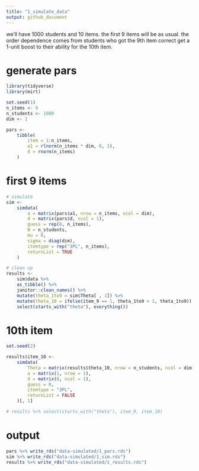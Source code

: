 ```yaml
---
title: "1_simulate_data"
output: github_document
---
```


we'll have 1000 students and 10 items. the first 9 items will be as usual. the order dependence comes from students who got the 9th item correct get a 1-unit boost to their ability for the 10th item. 

# generate pars

```r
library(tidyverse)
library(mirt)

set.seed(1)
n_items <- 9
n_students <- 1000
dim <- 1

pars <-
    tibble(
        item = 1:n_items,
        a1 = rlnorm(n_items * dim, 0, 1),
        d = rnorm(n_items)
    ) 
```

# first 9 items

```r
# simulate
sim <- 
    simdata(
        a = matrix(pars$a1, nrow = n_items, ncol = dim),
        d = matrix(pars$d, ncol = 1),
        guess = rep(0, n_items),
        N = n_students,
        mu = 0,
        sigma = diag(dim),
        itemtype = rep("3PL", n_items),
        returnList = TRUE
    )

# clean up
results <- 
    sim$data %>% 
    as_tibble() %>% 
    janitor::clean_names() %>% 
    mutate(theta_1to9 = sim$Theta[ , 1]) %>% 
    mutate(theta_10 = ifelse(item_9 == 1, theta_1to9 + 1, theta_1to9)) %>% 
    select(starts_with("theta"), everything())
```

# 10th item

```r
set.seed(2)

results$item_10 <- 
    simdata(
        Theta = matrix(results$theta_10, nrow = n_students, ncol = dim),
        a = matrix(1, nrow = 1),
        d = matrix(0, ncol = 1),
        guess = 0,
        itemtype = "3PL",
        returnList = FALSE
    )[, 1]

# results %>% select(starts_with("theta"), item_9, item_10)
```

# output

```r
pars %>% write_rds("data-simulated/1_pars.rds")
sim %>% write_rds("data-simulated/1_sim.rds")
results %>% write_rds("data-simulated/1_results.rds")
```

